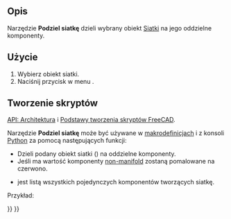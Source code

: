 <languages/>

{{Docnav/pl
|[[BIM_WPView/pl|Widok płaszczyzny roboczej]]
|[[Arch_MeshToShape/pl|Kształt z siatki]]
|[[BIM_Workbench/pl|środowisko pracy BIM]]
|IconL=BIM_WPView.svg
|IconR=Arch_MeshToShape.svg
|IconC=Workbench_BIM.svg
}}

{{GuiCommand/pl
|Name=Arch SplitMesh
|Name/pl=BIM: Podziel siatkę
|MenuLocation=Narzędzia → Podziel siatkę
|Workbenches=[[BIM_Workbench/pl|BIM]]
|SeeAlso=[[Arch_SelectNonSolidMeshes/pl|Zaznacz siatki niebryłowe]], [[Arch_MeshToShape/pl|Siatka na kształt]]
}}

<span id="Description"></span>
==Opis==

Narzędzie '''Podziel siatkę''' dzieli wybrany obiekt [[Mesh_Workbench/pl|Siatki]] na jego oddzielne komponenty.

<span id="Usage"></span>
==Użycie==

# Wybierz obiekt siatki.
# Naciśnij przycisk w menu {{MenuCommand|Narzędzia → [[Image:Arch_SplitMesh.svg|16px]] Podziel siatkę}}.

<span id="Scripting"></span>
==Tworzenie skryptów==

{{Emphasis|Zobacz również:}} [[Arch_API/pl|API: Architektura]] i [[FreeCAD_Scripting_Basics/pl|Podstawy tworzenia skryptów FreeCAD]].

Narzędzie '''Podziel siatkę''' może być używane w [[Macros/pl|makrodefinicjach]] i z konsoli [[Python/pl|Python]] za pomocą następujących funkcji:

{{Code|code=
new_list = splitMesh(obj, mark=True)
}}

* Dzieli podany obiekt siatki ({{incode|obj}}) na oddzielne komponenty.
* Jeśli {{incode|mark}} ma wartość {{incode|True}} komponenty [https://en.wikipedia.org/wiki/Manifold non-manifold] zostaną pomalowane na czerwono.
* {{incode|new_list}} jest listą wszystkich pojedynczych komponentów tworzących siatkę.

Przykład:

{{Code|code=
import FreeCAD, Draft, Arch, Mesh, MeshPart

Line = Draft.makeWire([FreeCAD.Vector(0, 0, 0),FreeCAD.Vector(2000, 2000, 0)])
Wall = Arch.makeWall(Line, width=150, height=3000)
FreeCAD.ActiveDocument.recompute()

Shape = Wall.Shape.copy(False)
Shape.Placement = Wall.getGlobalPlacement()

mesh_obj = FreeCAD.ActiveDocument.addObject("Mesh::Feature", "Mesh")
mesh_obj.Mesh = MeshPart.meshFromShape(Shape=Shape, MaxLength=520)
mesh_obj.ViewObject.DisplayMode = "Flat Lines"

new_list = Arch.splitMesh(mesh_obj)
}}


{{Docnav/pl
|[[BIM_WPView/pl|Widok płaszczyzny roboczej]]
|[[Arch_MeshToShape/pl|Kształt z siatki]]
|[[BIM_Workbench/pl|środowisko pracy BIM]]
|IconL=BIM_WPView.svg
|IconR=Arch_MeshToShape.svg
|IconC=Workbench_BIM.svg
}}

{{BIM_Tools_navi{{#translation:}}}}
{{Userdocnavi{{#translation:}}}}